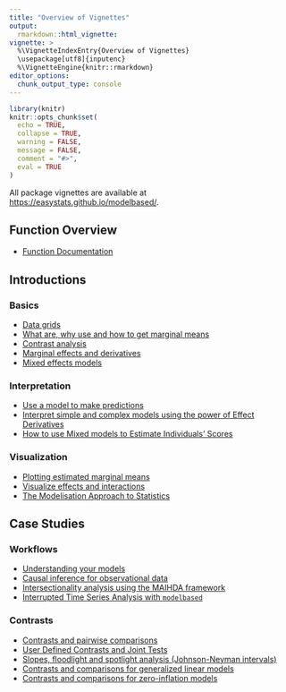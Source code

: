 ```yaml
---
title: "Overview of Vignettes"
output:
  rmarkdown::html_vignette:
vignette: >
  %\VignetteIndexEntry{Overview of Vignettes}
  \usepackage[utf8]{inputenc}
  %\VignetteEngine{knitr::rmarkdown}
editor_options:
  chunk_output_type: console
---
```


```r
library(knitr)
knitr::opts_chunk$set(
  echo = TRUE,
  collapse = TRUE,
  warning = FALSE,
  message = FALSE,
  comment = "#>",
  eval = TRUE
)
```

All package vignettes are available at [https://easystats.github.io/modelbased/](https://easystats.github.io/modelbased/).

## Function Overview

* [Function Documentation](https://easystats.github.io/modelbased/reference/index.html)

## Introductions

### Basics

* [Data grids](https://easystats.github.io/modelbased/articles/visualisation_matrix.html)
* [What are, why use and how to get marginal means](https://easystats.github.io/modelbased/articles/estimate_means.html)
* [Contrast analysis](https://easystats.github.io/modelbased/articles/estimate_contrasts.html)
* [Marginal effects and derivatives](https://easystats.github.io/modelbased/articles/estimate_slopes.html)
* [Mixed effects models](https://easystats.github.io/modelbased/articles/mixed_models.html)

### Interpretation

* [Use a model to make predictions](https://easystats.github.io/modelbased/articles/estimate_response.html)
* [Interpret simple and complex models using the power of Effect Derivatives](https://easystats.github.io/modelbased/articles/derivatives.html)
* [How to use Mixed models to Estimate Individuals' Scores](https://easystats.github.io/modelbased/articles/estimate_grouplevel.html)

### Visualization

* [Plotting estimated marginal means](https://easystats.github.io/modelbased/articles/plotting.html)
* [Visualize effects and interactions](https://easystats.github.io/modelbased/articles/estimate_relation.html)
* [The Modelisation Approach to Statistics](https://easystats.github.io/modelbased/articles/modelisation_approach.html)


## Case Studies

### Workflows

* [Understanding your models](https://easystats.github.io/modelbased/articles/workflow_modelbased.html)
* [Causal inference for observational data](https://easystats.github.io/modelbased/articles/practical_causality.html)
* [Intersectionality analysis using the MAIHDA framework](https://easystats.github.io/modelbased/articles/practical_intersectionality.html)
* [Interrupted Time Series Analysis with `modelbased`](https://easystats.github.io/modelbased/articles/practical_its.html)

### Contrasts

* [Contrasts and pairwise comparisons](https://easystats.github.io/modelbased/articles/introduction_comparisons_1.html)
* [User Defined Contrasts and Joint Tests](https://easystats.github.io/modelbased/articles/introduction_comparisons_2.html)
* [Slopes, floodlight and spotlight analysis (Johnson-Neyman intervals)](https://easystats.github.io/modelbased/articles/introduction_comparisons_3.html)
* [Contrasts and comparisons for generalized linear models](https://easystats.github.io/modelbased/articles/introduction_comparisons_4.html)
* [Contrasts and comparisons for zero-inflation models](https://easystats.github.io/modelbased/articles/introduction_comparisons_5.html)
